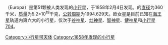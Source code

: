 {{Otheruses|木卫二|subject=[[小行星|小行星]]|other=环绕[[木星|木星]]运行的一颗同名[[卫星|卫星]]}}

{{Infobox Planet | discovery=yes | physical_characteristics = yes | bgcolour=#FFFFC0 |
name=52 Europa
| discoverer=[[赫尔曼·迈尔·萨洛蒙·戈尔德施密特|赫尔曼·迈尔·萨洛蒙·戈尔德施密特]](Hermann Mayer Salomon Goldschmidt)
| discovered=1858年2月4日
| alt_names=1948 LA
| mp_category=[[Asteroid_belt|主行星带]] 
| epoch= 2005年11月26日 ([[Julian_day|JD]] 2453700.5)
| semimajor=463.911 [[Giga|Gm]] (3.101 [[Astronomical_unit|AU]])
| perihelion=416.621 Gm (2.785 AU)
| aphelion=511.201 Gm (3.417 AU)
| eccentricity=0.102
| period=1994.629 [[day|d]] (5.46 [[Julian_year_(astronomy)|a]])
| inclination=7.466[[degree_(angle)|°]]
| asc_node=128.992°
| arg_peri=343.553°
| mean_anomaly=70.730°
| avg_speed=16.87 km/[[second|s]]
| dimensions=360×315×240 km<sup>[http://www.psi.edu/pds/archive/simps.html][http://www.rni.helsinki.fi/~mjk/Micha.pdf]</sup>
| mass=5.2±1.8×10<sup>19</sup> kg<sup>[http://www.edpsciences.org/articles/aa/pdf/2001/29/aa10228.pdf?access=ok]</sup>
| density=3.6±1.2 g/[[cubic_centimetre|cm³]] 
| surface_grav=~0.11 m/s² 
| escape_velocity=~0.20 km/s 
| rotation=0.2347 d <sup>[http://www.psi.edu/pds/archive/lc.html]</sup>
| spectral_type=[[C型小行星|C型小行星]]
| abs_magnitude=6.31
| albedo=0.058 <sup>[[#IRAS|[1]]]</sup>
| single_temperature=~173 [[kelvin|K]]<br />''max:'' 258K (-15 °C)<sup>[http://aa.springer.de/papers/0358003/2301133.pdf]</sup>}}
'''{{BASEPAGENAME}}'''（Europa）是第51颗被人类发现的[[小行星|小行星]]，于1858年2月4日发现。{{BASEPAGENAME}}的[[直径|直径]]为360千米，[[质量|质量]]为5.2×10<sup>19</sup>千克，[[公转周期|公转周期]]为1994.629天。欧女星是目前已知在[[海王星|海王星]]轨道内第六大的小行星，仅次于[[谷神星|谷神星]]、[[灶神星|灶神星]]、[[智神星|智神星]]、[[健神星|健神星]]和[[小行星704|小行星704]]。

{{Minor Planet Number|(51)[[禽神星|禽神星]]|(53)[[岛神星|岛神星]]}}

{{beltasteroid-stub}}

[[Category:小行星带天体|Category:小行星带天体]]
[[Category:1858年发现的小行星|Category:1858年发现的小行星]]